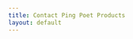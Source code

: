 ```yaml
---
title: Contact Ping Poet Products
layout: default
---
```


<div
  id="wrapper"
  data-tf-widget="DC4O5fdO"
  data-tf-inline-on-mobile
  data-tf-medium="snippet"
  style={{ height: "600px" }}
></div>
<script src="//embed.typeform.com/next/embed.js"></script>
